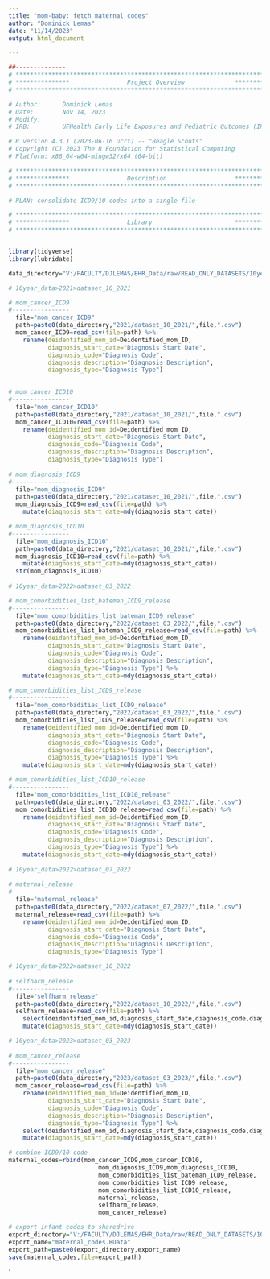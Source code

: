 ```yaml
---
title: "mom-baby: fetch maternal codes"
author: "Dominick Lemas"
date: "11/14/2023"
output: html_document

---
```


```r
##-------------- 
# **************************************************************************** #
# ***************                Project Overview              *************** #
# **************************************************************************** #

# Author:      Dominick Lemas
# Date:        Nov 14, 2023 
# Modify:      
# IRB:         UFHealth Early Life Exposures and Pediatric Outcomes (IRB201601899) 

# R version 4.3.1 (2023-06-16 ucrt) -- "Beagle Scouts"
# Copyright (C) 2023 The R Foundation for Statistical Computing
# Platform: x86_64-w64-mingw32/x64 (64-bit)

# **************************************************************************** #
# ***************                Description                   *************** #
# **************************************************************************** #

# PLAN: consolidate ICD9/10 codes into a single file

```


```r

# **************************************************************************** #
# ***************                Library                       *************** #
# **************************************************************************** #


library(tidyverse)
library(lubridate)


```

```r

data_directory="V:/FACULTY/DJLEMAS/EHR_Data/raw/READ_ONLY_DATASETS/10year_data/"

# 10year_data>2021>dataset_10_2021

# mom_cancer_ICD9
#----------------
  file="mom_cancer_ICD9"
  path=paste0(data_directory,"2021/dataset_10_2021/",file,".csv")
  mom_cancer_ICD9=read_csv(file=path) %>%
    rename(deidentified_mom_id=Deidentified_mom_ID,
           diagnosis_start_date="Diagnosis Start Date",
           diagnosis_code="Diagnosis Code",
           diagnosis_description="Diagnosis Description",
           diagnosis_type="Diagnosis Type")
    

# mom_cancer_ICD10
#----------------
  file="mom_cancer_ICD10"
  path=paste0(data_directory,"2021/dataset_10_2021/",file,".csv")
  mom_cancer_ICD10=read_csv(file=path) %>%
    rename(deidentified_mom_id=Deidentified_mom_ID,
           diagnosis_start_date="Diagnosis Start Date",
           diagnosis_code="Diagnosis Code",
           diagnosis_description="Diagnosis Description",
           diagnosis_type="Diagnosis Type")
  
# mom_diagnosis_ICD9
#----------------
  file="mom_diagnosis_ICD9"
  path=paste0(data_directory,"2021/dataset_10_2021/",file,".csv")
  mom_diagnosis_ICD9=read_csv(file=path) %>%
    mutate(diagnosis_start_date=mdy(diagnosis_start_date))

# mom_diagnosis_ICD10
#----------------
  file="mom_diagnosis_ICD10"
  path=paste0(data_directory,"2021/dataset_10_2021/",file,".csv")
  mom_diagnosis_ICD10=read_csv(file=path) %>%
    mutate(diagnosis_start_date=mdy(diagnosis_start_date))
  str(mom_diagnosis_ICD10)
  
# 10year_data>2022>dataset_03_2022

# mom_comorbidities_list_bateman_ICD9_release
#----------------
  file="mom_comorbidities_list_bateman_ICD9_release"
  path=paste0(data_directory,"2022/dataset_03_2022/",file,".csv")
  mom_comorbidities_list_bateman_ICD9_release=read_csv(file=path) %>%
    rename(deidentified_mom_id=Deidentified_mom_ID,
           diagnosis_start_date="Diagnosis Start Date",
           diagnosis_code="Diagnosis Code",
           diagnosis_description="Diagnosis Description",
           diagnosis_type="Diagnosis Type") %>%
    mutate(diagnosis_start_date=mdy(diagnosis_start_date))

# mom_comorbidities_list_ICD9_release
#----------------
  file="mom_comorbidities_list_ICD9_release"
  path=paste0(data_directory,"2022/dataset_03_2022/",file,".csv")
  mom_comorbidities_list_ICD9_release=read_csv(file=path) %>%
    rename(deidentified_mom_id=Deidentified_mom_ID,
           diagnosis_start_date="Diagnosis Start Date",
           diagnosis_code="Diagnosis Code",
           diagnosis_description="Diagnosis Description",
           diagnosis_type="Diagnosis Type") %>%
    mutate(diagnosis_start_date=mdy(diagnosis_start_date))

# mom_comorbidities_list_ICD10_release
#----------------
  file="mom_comorbidities_list_ICD10_release"
  path=paste0(data_directory,"2022/dataset_03_2022/",file,".csv")
  mom_comorbidities_list_ICD10_release=read_csv(file=path) %>%
    rename(deidentified_mom_id=Deidentified_mom_ID,
           diagnosis_start_date="Diagnosis Start Date",
           diagnosis_code="Diagnosis Code",
           diagnosis_description="Diagnosis Description",
           diagnosis_type="Diagnosis Type") %>%
    mutate(diagnosis_start_date=mdy(diagnosis_start_date))
  
# 10year_data>2022>dataset_07_2022
  
# maternal_release
#----------------
  file="maternal_release"
  path=paste0(data_directory,"2022/dataset_07_2022/",file,".csv")
  maternal_release=read_csv(file=path) %>%
    rename(deidentified_mom_id=Deidentified_mom_ID,
           diagnosis_start_date="Diagnosis Start Date",
           diagnosis_code="Diagnosis Code",
           diagnosis_description="Diagnosis Description",
           diagnosis_type="Diagnosis Type") 

# 10year_data>2022>dataset_10_2022
  
# selfharm_release
#----------------
  file="selfharm_release"
  path=paste0(data_directory,"2022/dataset_10_2022/",file,".csv")
  selfharm_release=read_csv(file=path) %>%
    select(deidentified_mom_id,diagnosis_start_date,diagnosis_code,diagnosis_description,diagnosis_type) %>%
    mutate(diagnosis_start_date=mdy(diagnosis_start_date))

# 10year_data>2023>dataset_03_2023
  
# mom_cancer_release
#----------------
  file="mom_cancer_release"
  path=paste0(data_directory,"2023/dataset_03_2023/",file,".csv")
  mom_cancer_release=read_csv(file=path) %>%
    rename(deidentified_mom_id=Deidentified_mom_ID,
           diagnosis_start_date="Diagnosis Start Date",
           diagnosis_code="Diagnosis Code",
           diagnosis_description="Diagnosis Description",
           diagnosis_type="Diagnosis Type") %>%
    select(deidentified_mom_id,diagnosis_start_date,diagnosis_code,diagnosis_description,diagnosis_type) %>%
    mutate(diagnosis_start_date=mdy(diagnosis_start_date))

# combine ICD9/10 code
maternal_codes=rbind(mom_cancer_ICD9,mom_cancer_ICD10,
                         mom_diagnosis_ICD9,mom_diagnosis_ICD10,
                         mom_comorbidities_list_bateman_ICD9_release,
                         mom_comorbidities_list_ICD9_release,
                         mom_comorbidities_list_ICD10_release,
                         maternal_release,
                         selfharm_release,
                         mom_cancer_release)

# export infant codes to sharedrive
export_directory="V:/FACULTY/DJLEMAS/EHR_Data/raw/READ_ONLY_DATASETS/10year_data/analysis_ready/"
export_name="maternal_codes.RData"
export_path=paste0(export_directory,export_name)
save(maternal_codes,file=export_path)
```

`

